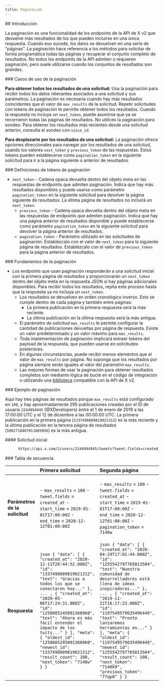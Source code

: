 ```yaml
---
title: Paginación
---
```


<div id="introduction">
  ## Introducción
</div>

La paginación es una funcionalidad de los endpoints de la API de X v2 que devuelve más resultados de los que pueden incluirse en una única respuesta. Cuando eso sucede, los datos se devuelven en una serie de “páginas”. La paginación hace referencia a los métodos para solicitar de forma programática todas las páginas y recuperar el conjunto completo de resultados. No todos los endpoints de la API admiten o requieren paginación, pero suele utilizarse cuando los conjuntos de resultados son grandes.

<div id="use-cases-for-pagination">
  ### Casos de uso de la paginación
</div>

**Para obtener todos los resultados de una solicitud:** Usa la paginación para recibir todos los datos relevantes asociados a una solicitud y sus parámetros. La paginación es necesaria cuando hay más resultados coincidentes que el valor de `max_results` de la solicitud. Repetir solicitudes con tokens de paginación te permite obtener todos los resultados. Cuando la respuesta no incluya un `next_token`, puede asumirse que ya se recorrieron todas las páginas de resultados. No utilices la paginación para sondeo. Para obtener los resultados más recientes desde una solicitud anterior, consulta el sondeo con `since_id`.

**Para desplazarte por los resultados de una solicitud:** La paginación ofrece opciones direccionales para navegar por los resultados de una solicitud, usando los valores `next_token` y `previous_token` de las respuestas. Estos tokens pueden establecerse como `pagination_token` en la siguiente solicitud para ir a la página siguiente o anterior de resultados.

<div id="pagination-token-definitions">
  ### Definiciones de tokens de paginación
</div>

- `next_token` - Cadena opaca devuelta dentro del objeto meta en las respuestas de endpoints que admiten paginación. Indica que hay más resultados disponibles y puede usarse como parámetro `pagination_token` en la siguiente solicitud para devolver la página siguiente de resultados. La última página de resultados no incluirá un `next_token`.
  - `previous_token` - Cadena opaca devuelta dentro del objeto meta en las respuestas de endpoints que admiten paginación. Indica que hay una página anterior de resultados disponible y puede establecerse como parámetro `pagination_token` en la siguiente solicitud para devolver la página anterior de resultados.
  - `pagination_token` - Parámetro utilizado en las solicitudes de paginación. Establézcalo con el valor de `next_token` para la siguiente página de resultados. Establézcalo con el valor de `previous_token` para la página anterior de resultados.

<div id="fundamentals-of-pagination">
  ### Fundamentos de la paginación
</div>

- Los endpoints que usan paginación responderán a una solicitud inicial con la primera página de resultados y proporcionarán un `next_token` dentro del objeto meta en la respuesta JSON si hay páginas adicionales disponibles. Para recibir todos los resultados, repita este proceso hasta que la respuesta ya no incluya un `next_token`.
  - Los resultados se devuelven en orden cronológico inverso. Esto se cumple dentro de cada página y también entre páginas:
    - La primera publicación en la primera respuesta será la más reciente.
    - La última publicación en la última respuesta será la más antigua.
  - El parámetro de solicitud `max_results` le permite configurar la cantidad de publicaciones devueltas por página de respuesta. Existe un valor predeterminado y un valor máximo para `max_results`.
  - Toda implementación de paginación implicará extraer tokens del payload de la respuesta, que pueden usarse en solicitudes posteriores.
  - En algunas circunstancias, puede recibir menos elementos que el valor de `max_results` por página. No suponga que los resultados por página siempre serán iguales al valor del parámetro `max_results`.
  - Las mejores formas de usar la paginación para obtener resultados completos son mediante lógica de bucle en el código de integración o utilizando una [biblioteca](/es/x-api/tools-and-libraries/overview) compatible con la API de X v2.

<div id="pagination-example">
  ### Ejemplo de paginación
</div>

Aquí hay tres páginas de resultados porque `max_results` está configurado en `100`, y hay aproximadamente 295 publicaciones creadas por el ID de usuario `2244994945` (@XDevelopers) entre el 1 de enero de 2019 a las 17:00:00 UTC y el 12 de diciembre a las 00:00:00 UTC. La primera publicación en la primera página (`1337498609819021312`) es la más reciente y la última publicación en la tercera página de resultados (`1082718487011885056`) es la más antigua.

<div id="initial-request">
  #### Solicitud inicial
</div>

```bash
      https://api.x.com/2/users/2244994945/tweets?tweet.fields=created_at&max_results=100&start_time=2019-01-01T17:00:00Z&end_time=2020-12-12T01:00:00Z
```

<div id="sequence-table">
  ### Tabla de secuencia
</div>

|             | **Primera solicitud**                                                                                                                                                                                                                                                                                                                                                       | **Segunda página**                                                                                                                                                                                                                                                                                                                                                                         | **Tercera página**                                                                                                                                                                                                                                                                                                                                                                          | **Cuarta página**                                                                                    |
|:-------------|:------------------------------------------------------------------------------------------------------------------------------------------------------------------------------------------------------------------------------------------------------------------------------------------------------------------------------------------------------------------------------|:----------------------------------------------------------------------------------------------------------------------------------------------------------------------------------------------------------------------------------------------------------------------------------------------------------------------------------------------------------------------------------------------|:----------------------------------------------------------------------------------------------------------------------------------------------------------------------------------------------------------------------------------------------------------------------------------------------------------------------------------------------------------------------------------------------|:---------------------------------------------------------------------------------------------------|
| **Parámetros de la solicitud** | - `max_results` = `100`  - `tweet.fields` = `created_at`  - `start_time` = `2019-01-01T17:00:00Z`  - `end_time` = `2020-12-12T01:00:00Z`                                                                                                                                                                                                               | - `max_results` = `100`  - `tweet.fields` = `created_at`  - `start_time` = `2019-01-01T17:00:00Z`  - `end_time` = `2020-12-12T01:00:00Z`  - `pagination_token` = `7140w`                                                                                                                                                             | - `max_results` = `100`  - `tweet.fields` = `created_at`  - `start_time` = `2019-01-01T17:00:00Z`  - `end_time` = `2020-12-12T01:00:00Z`  - `pagination_token` = `7140k9`                                                                                                                                                             | - `max_results` = `100`  - `tweet.fields` = `created_at`  - `start_time` = `2019-01-01T17:00:00Z`  - `end_time` = `2020-12-12T01:00:00Z`  - `pagination_token` = `71408hi`                                   |
| **Respuesta**          | `json { "data": [ { "created_at": "2020-12-11T20:44:52.000Z", "id": "1337498609819021312", "text": "Gracias a todos los que se conectaron hoy..." }, ... , { "created_at": "2020-05-06T17:24:31.000Z", "id": "1258085245091368960", "text": "Ahora es más fácil entender el impacto de los tuits..." } ], "meta": { "oldest_id": "1258085245091368960", "newest_id": "1337498609819021312", "result_count": 100, "next_token": "7140w" } } ` | `json { "data": [ { "created_at": "2020-04-29T17:01:44.000Z", "id": "1255542797765013504", "text": "Nuestra comunidad de desarrolladores está llena de ideas inspiradoras..." }, ... , { "created_at": "2019-11-21T16:17:23.000Z", "id": "1197549579035496449", "text": "Pronto lanzaremos herramientas en..." } ], "meta": { "oldest_id": "1197549579035496449", "newest_id": "1255542797765013504", "result_count": 100, "next_token": "7140k9", "previous_token": "77qp8" } } ` | `json { "data": [ { "created_at": "2019-11-21T16:17:23.000Z", "id": "1197549578418941952", "text": "Sabemos que algunas personas que reciben un gran volumen de respuestas pueden..." }, ... , { "created_at": "2019-01-08T19:19:37.000Z", "id": "1082718487011885056", "text": "Actualizaciones en las inserciones de Grid..." } ], "meta": { "oldest_id": "1082718487011885056", "newest_id": "1197549578418941952", "result_count": 95, "next_token": "71408hi", "previous_token": "77qplte" } } ` | `json { "meta": { "result_count": 0, "previous_token": "77qpw8l" } } ` || **Acciones para la siguiente solicitud** | Para obtener la página siguiente, tome el valor de `next_token` directamente de la respuesta (`7140w`) y establézcalo como `pagination_token` en la siguiente llamada.                                                                                                                                                          | Para seguir obteniendo todos los resultados: tome el valor de `next_token` directamente de la respuesta (`7140k9`) y establézcalo como `pagination_token` en la siguiente llamada. Para ir a la página anterior: tome el valor de `previous_token` directamente de la respuesta (`77qp8`) y establézcalo como `pagination_token` en la siguiente llamada.             | Para seguir obteniendo todos los resultados: tome el valor de `next_token` directamente de la respuesta (`71408hi`) y establézcalo como `pagination_token` en la siguiente llamada. Para ir a la página anterior: tome el valor de `previous_token` directamente de la respuesta (`77qplte`) y establézcalo como `pagination_token` en la siguiente llamada.             | Tenga en cuenta que no hay `next_token`, lo que indica que se han recibido todos los resultados. Para ir a la página anterior: tome el valor de `previous_token` directamente de la respuesta (`77qpw8l`) y establézcalo como `pagination_token` en la siguiente llamada. |